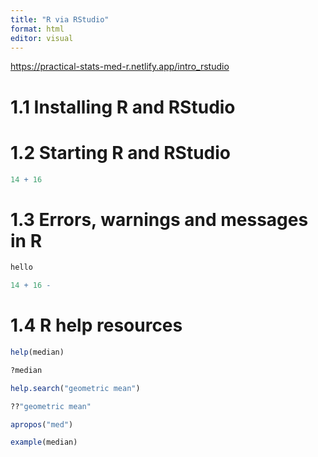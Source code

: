 ```yaml
---
title: "R via RStudio"
format: html
editor: visual
---
```


<https://practical-stats-med-r.netlify.app/intro_rstudio>

# 1.1 Installing R and RStudio

# 1.2 Starting R and RStudio

```r
14 + 16
```

# 1.3 Errors, warnings and messages in R

```r
hello
```

```r
14 + 16 - 
```

# 1.4 R help resources

```r
help(median)
```

```r
?median
```

```r
help.search("geometric mean")
```

```r
??"geometric mean"
```

```r
apropos("med")
```

```r
example(median)
```
